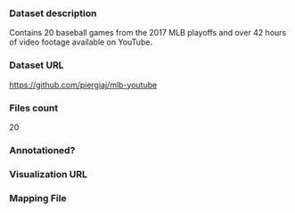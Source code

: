### Dataset description

Contains 20 baseball games from the 2017 MLB playoffs and over 42 hours of video footage available on YouTube.

### Dataset URL

https://github.com/piergiaj/mlb-youtube

### Files count

20

### Annotationed?

### Visualization URL

### Mapping File